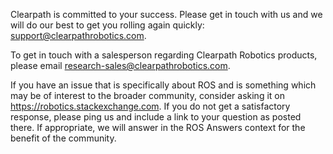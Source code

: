 Clearpath is committed to your success.
Please get in touch with us and we will do our best to get you rolling again quickly: <support@clearpathrobotics.com>.

To get in touch with a salesperson regarding Clearpath Robotics products, please email <research-sales@clearpathrobotics.com>.

If you have an issue that is specifically about ROS and is something which may be of interest to the broader community, consider asking it on <https://robotics.stackexchange.com>.
If you do not get a satisfactory response, please ping us and include a link to your question as posted there.
If appropriate, we will answer in the ROS Answers context for the benefit of the community.
